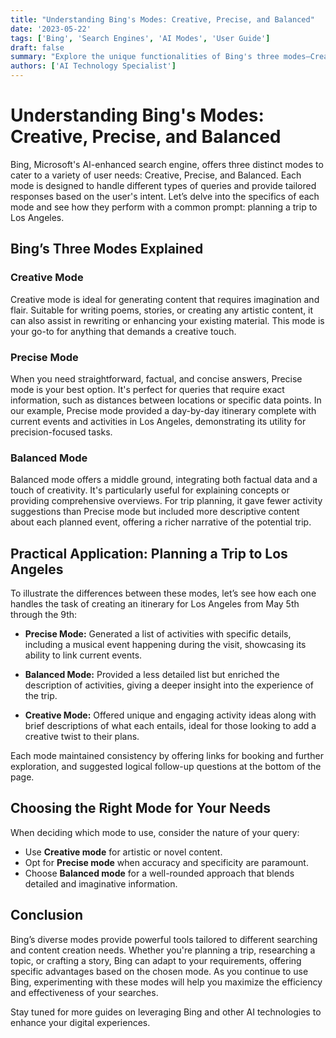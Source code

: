 ```yaml
---
title: "Understanding Bing's Modes: Creative, Precise, and Balanced"
date: '2023-05-22'
tags: ['Bing', 'Search Engines', 'AI Modes', 'User Guide']
draft: false
summary: "Explore the unique functionalities of Bing's three modes—Creative, Precise, and Balanced. This guide demonstrates how each mode can be utilized for different types of searches and content creation, with a practical example of planning a trip to Los Angeles."
authors: ['AI Technology Specialist']
---
```


# Understanding Bing's Modes: Creative, Precise, and Balanced

Bing, Microsoft's AI-enhanced search engine, offers three distinct modes to cater to a variety of user needs: Creative, Precise, and Balanced. Each mode is designed to handle different types of queries and provide tailored responses based on the user's intent. Let’s delve into the specifics of each mode and see how they perform with a common prompt: planning a trip to Los Angeles.

## Bing’s Three Modes Explained

### Creative Mode

Creative mode is ideal for generating content that requires imagination and flair. Suitable for writing poems, stories, or creating any artistic content, it can also assist in rewriting or enhancing your existing material. This mode is your go-to for anything that demands a creative touch.

### Precise Mode

When you need straightforward, factual, and concise answers, Precise mode is your best option. It's perfect for queries that require exact information, such as distances between locations or specific data points. In our example, Precise mode provided a day-by-day itinerary complete with current events and activities in Los Angeles, demonstrating its utility for precision-focused tasks.

### Balanced Mode

Balanced mode offers a middle ground, integrating both factual data and a touch of creativity. It's particularly useful for explaining concepts or providing comprehensive overviews. For trip planning, it gave fewer activity suggestions than Precise mode but included more descriptive content about each planned event, offering a richer narrative of the potential trip.

## Practical Application: Planning a Trip to Los Angeles

To illustrate the differences between these modes, let’s see how each one handles the task of creating an itinerary for Los Angeles from May 5th through the 9th:

- **Precise Mode:** Generated a list of activities with specific details, including a musical event happening during the visit, showcasing its ability to link current events.
  
- **Balanced Mode:** Provided a less detailed list but enriched the description of activities, giving a deeper insight into the experience of the trip.
  
- **Creative Mode:** Offered unique and engaging activity ideas along with brief descriptions of what each entails, ideal for those looking to add a creative twist to their plans.

Each mode maintained consistency by offering links for booking and further exploration, and suggested logical follow-up questions at the bottom of the page.

## Choosing the Right Mode for Your Needs

When deciding which mode to use, consider the nature of your query:
- Use **Creative mode** for artistic or novel content.
- Opt for **Precise mode** when accuracy and specificity are paramount.
- Choose **Balanced mode** for a well-rounded approach that blends detailed and imaginative information.

## Conclusion

Bing’s diverse modes provide powerful tools tailored to different searching and content creation needs. Whether you're planning a trip, researching a topic, or crafting a story, Bing can adapt to your requirements, offering specific advantages based on the chosen mode. As you continue to use Bing, experimenting with these modes will help you maximize the efficiency and effectiveness of your searches.

Stay tuned for more guides on leveraging Bing and other AI technologies to enhance your digital experiences.
